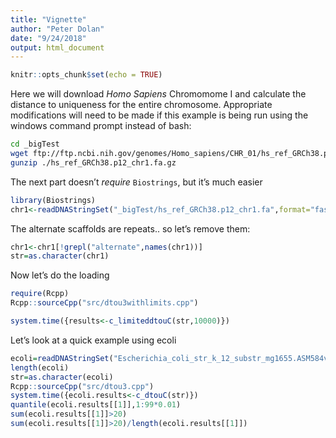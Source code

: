 ```yaml
---
title: "Vignette"
author: "Peter Dolan"
date: "9/24/2018"
output: html_document
---
```


```r
knitr::opts_chunk$set(echo = TRUE)
```

Here we will download *Homo Sapiens* Chromomome I and calculate the distance to uniqueness for the entire chromosome.  Appropriate modifications will need to be made if this example is being run using the windows command prompt instead of bash:

```bash
cd _bigTest
wget ftp://ftp.ncbi.nih.gov/genomes/Homo_sapiens/CHR_01/hs_ref_GRCh38.p12_chr1.fa.gz
gunzip ./hs_ref_GRCh38.p12_chr1.fa.gz
```

The next part doesn't *require* `Biostrings`, but it's much easier 
```r
library(Biostrings)
chr1<-readDNAStringSet("_bigTest/hs_ref_GRCh38.p12_chr1.fa",format="fasta")
```

The alternate scaffolds are repeats.. so let's remove them:

```r
chr1<-chr1[!grepl("alternate",names(chr1))]
str=as.character(chr1)
```

Now let's do the loading

```r
require(Rcpp)
Rcpp::sourceCpp("src/dtou3withlimits.cpp")
```

```r
system.time({results<-c_limiteddtouC(str,10000)})
```

Let's look at a quick example using ecoli

```r
ecoli=readDNAStringSet("Escherichia_coli_str_k_12_substr_mg1655.ASM584v2.dna_sm.chromosome.Chromosome.fa")
length(ecoli)
str=as.character(ecoli)
Rcpp::sourceCpp("src/dtou3.cpp")
system.time({ecoli.results<-c_dtouC(str)})
quantile(ecoli.results[[1]],1:99*0.01)
sum(ecoli.results[[1]]>20)
sum(ecoli.results[[1]]>20)/length(ecoli.results[[1]])
```

